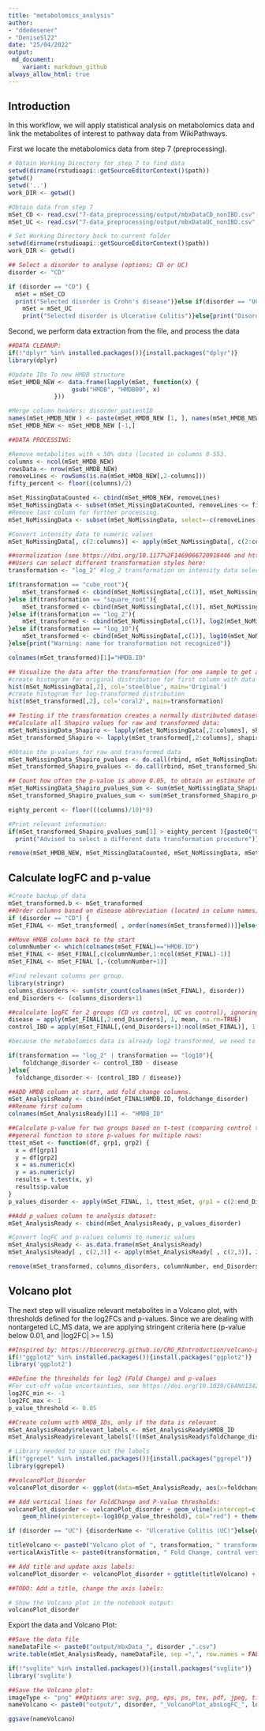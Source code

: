 ```yaml
---
title: "metabolomics_analysis"
author: 
- "ddedesener"
- "DeniseSl22"
date: "25/04/2022"
output:
 md_document:
    variant: markdown_github
always_allow_html: true
---
```


## Introduction
In this workflow, we will apply statistical analysis on metabolomics data and link the metabolites of interest to pathway data from WikiPathways.

First we locate the metabolomics data from step 7 (preprocessing).
```r
# Obtain Working Directory for step 7 to find data
setwd(dirname(rstudioapi::getSourceEditorContext()$path))
getwd()
setwd('..')
work_DIR <- getwd()

#Obtain data from step 7
mSet_CD <- read.csv("7-data_preprocessing/output/mbxDataCD_nonIBD.csv", na.strings=c("", "NA"))
mSet_UC <- read.csv("7-data_preprocessing/output/mbxDataUC_nonIBD.csv", na.strings=c("", "NA"))

# Set Working Directory back to current folder
setwd(dirname(rstudioapi::getSourceEditorContext()$path))
work_DIR <- getwd()

## Select a disorder to analyse (options; CD or UC)
disorder <- "CD"

if (disorder == "CD") {
  mSet = mSet_CD 
  print("Selected disorder is Crohn's disease")}else if(disorder == "UC"){ 
    mSet = mSet_UC
    print("Selected disorder is Ulcerative Colitis")}else{print("Disorder not Recognised")}
```

Second, we perform data extraction from the file, and process the data
```r
##DATA CLEANUP:
if(!"dplyr" %in% installed.packages()){install.packages("dplyr")}
library(dplyr)

#Update IDs To new HMDB structure
mSet_HMDB_NEW <- data.frame(lapply(mSet, function(x) {
                  gsub("HMDB", "HMDB00", x)
             }))

#Merge column headers: disorder_patientID
names(mSet_HMDB_NEW ) <- paste(mSet_HMDB_NEW [1, ], names(mSet_HMDB_NEW ), sep = "_")
mSet_HMDB_NEW <- mSet_HMDB_NEW [-1,]

##DATA PROCESSING:

#Remove metabolites with < 50% data (located in columns 8-553.
columns <- ncol(mSet_HMDB_NEW)
rowsData <- nrow(mSet_HMDB_NEW)
removeLines <- rowSums(is.na(mSet_HMDB_NEW[,2-columns]))
fifty_percent <- floor((columns)/2)

mSet_MissingDataCounted <- cbind(mSet_HMDB_NEW, removeLines)
mSet_NoMissingData <- subset(mSet_MissingDataCounted, removeLines <= fifty_percent)
#Remove last column for further processing.
mSet_NoMissingData <- subset(mSet_NoMissingData, select=-c(removeLines))

#Convert intensity data to numeric values                         
mSet_NoMissingData[, c(2:columns)] <- apply(mSet_NoMissingData[, c(2:columns)], 2, function(x) as.numeric(as.character(x)))

##normalization (see https://doi.org/10.1177%2F1469066720918446 and https://www.statology.org/transform-data-in-r/)
##Users can select different transformation styles here:
transformation <- "log_2" #log_2 transformation on intensity data selected for IBD dataset, options are: cube_root, square_root, log_2, log_10

if(transformation == "cube_root"){
    mSet_transformed <- cbind(mSet_NoMissingData[,c(1)], mSet_NoMissingData[,2:columns]^(1/3))
}else if(transformation == "square_root"){
    mSet_transformed <- cbind(mSet_NoMissingData[,c(1)], mSet_NoMissingData[,2:columns]^(1/2))
}else if(transformation == "log_2"){
    mSet_transformed <- cbind(mSet_NoMissingData[,c(1)], log2(mSet_NoMissingData[,2:columns]))
}else if(transformation == "log_10"){
    mSet_transformed <- cbind(mSet_NoMissingData[,c(1)], log10(mSet_NoMissingData[,2:columns]))
}else{print("Warning: name for transformation not recognized")}

colnames(mSet_transformed)[1]="HMDB.ID"

## Visualize the data after the transformation (for one sample to get an idea of suitability of transformation:
#create histogram for original distribution for first column with data
hist(mSet_NoMissingData[,2], col='steelblue', main='Original')
#create histogram for log-transformed distribution 
hist(mSet_transformed[,2], col='coral2', main=transformation)

## Testing if the transformation creates a normally distributed dataset (alpha >= 0.05)
##Calculate all Shapiro values for raw and transformed data:
mSet_NoMissingData_Shapiro <- lapply(mSet_NoMissingData[,2:columns], shapiro.test)
mSet_transformed_Shapiro <- lapply(mSet_transformed[,2:columns], shapiro.test)

#Obtain the p-values for raw and transformed data
mSet_NoMissingData_Shapiro_pvalues <- do.call(rbind, mSet_NoMissingData_Shapiro)
mSet_transformed_Shapiro_pvalues <- do.call(rbind, mSet_transformed_Shapiro)

## Count how often the p-value is above 0.05, to obtain an estimate of achieved normality due to transformation
mSet_NoMissingData_Shapiro_pvalues_sum <- sum(mSet_NoMissingData_Shapiro_pvalues[,2] >= 0.05, na.rm=TRUE)
mSet_transformed_Shapiro_pvalues_sum <- sum(mSet_transformed_Shapiro_pvalues[,2] >= 0.05, na.rm=TRUE)

eighty_percent <- floor(((columns)/10)*8)

#Print relevant information:
if(mSet_transformed_Shapiro_pvalues_sum[1] > eighty_percent ){paste0("Data after ", transformation ," transformation seems to follow a normal distribution for more then 80% of your data")} else{
  print("Advised to select a different data transformation procedure")}

remove(mSet_HMDB_NEW, mSet_MissingDataCounted, mSet_NoMissingData, mSet_NoMissingData_Shapiro, mSet_NoMissingData_Shapiro_pvalues, mSet_transformed_Shapiro, mSet_transformed_Shapiro_pvalues, eighty_percent, fifty_percent, mSet_NoMissingData_Shapiro_pvalues_sum, mSet_transformed_Shapiro_pvalues_sum, removeLines, columns, rowsData)
```

## Calculate logFC and p-value
```r
#Create backup of data
mSet_transformed.b <- mSet_transformed
##Order columns based on disease abbreviation (located in column names); adding the control group nonIBD as last columns:
if (disorder == "CD") {
mSet_FINAL <- mSet_transformed[ , order(names(mSet_transformed))]}else{mSet_FINAL <- mSet_transformed[ , order(names(mSet_transformed), decreasing=TRUE)]}

##Move HMDB column back to the start
columnNumber <- which(colnames(mSet_FINAL)=="HMDB.ID")
mSet_FINAL <- mSet_FINAL[,c(columnNumber,1:ncol(mSet_FINAL)-1)]
mSet_FINAL <- mSet_FINAL [,-(columnNumber+1)]

#Find relevant columns per group.
library(stringr)
columns_disorders <- sum(str_count(colnames(mSet_FINAL), disorder))
end_Disorders <- (columns_disorders+1)

##calculate logFC for 2 groups (CD vs control, UC vs control), ignoring missing values (NAs) when calculating the mean.  
disease = apply(mSet_FINAL[,2:end_Disorders], 1, mean, na.rm=TRUE)
control_IBD = apply(mSet_FINAL[,(end_Disorders+1):ncol(mSet_FINAL)], 1, mean, na.rm=TRUE)

#because the metabolomics data is already log2 transformed, we need to take the difference between the means (iso dividing the means over one another), since log2 Fold Change or log2 Ratio == log2(control / condition). Note: if the transformation step applied is cube_root or square_root, one needs to divide control over disease for this step!

if(transformation == "log_2" | transformation == "log10"){
    foldchange_disorder <- control_IBD - disease
}else{
  foldchange_disorder <- (control_IBD / disease)}

##ADD HMDB column at start, add fold change columns.
mSet_AnalysisReady <- cbind(mSet_FINAL$HMDB.ID, foldchange_disorder)
##Rename first column
colnames(mSet_AnalysisReady)[1] <- "HMDB_ID"

##Calculate p-value for two groups based on t-test (comparing control to disease).
##general function to store p-values for multiple rows:
ttest_mSet <- function(df, grp1, grp2) {
  x = df[grp1]
  y = df[grp2]
  x = as.numeric(x)
  y = as.numeric(y)  
  results = t.test(x, y)
  results$p.value
}
p_values_disorder <- apply(mSet_FINAL, 1, ttest_mSet, grp1 = c(2:end_Disorders), grp2 = c((end_Disorders+1):ncol(mSet_FINAL)))

##Add p_values column to analysis dataset:
mSet_AnalysisReady <- cbind(mSet_AnalysisReady, p_values_disorder)

#Convert logFC and p-values columns to numeric values            
mSet_AnalysisReady <- as.data.frame(mSet_AnalysisReady)
mSet_AnalysisReady[ , c(2,3)] <- apply(mSet_AnalysisReady[ , c(2,3)], 2, function(x) as.numeric(as.character(x)))

remove(mSet_transformed, columns_disorders, columnNumber, end_Disorders, foldchange_disorder, p_values_disorder, control_IBD, disease, ttest_mSet, mSet_FINAL)
```


## Volcano plot
The next step will visualize relevant metabolites in a Volcano plot, with thresholds defined for the log2FCs and p-values.
Since we are dealing with nontargeted LC_MS data, we are applying stringent criteria here (p-value below 0.01, and |log2FC| >= 1.5)

```r
##Inspired by: https://biocorecrg.github.io/CRG_RIntroduction/volcano-plots.html
if(!"ggplot2" %in% installed.packages()){install.packages("ggplot2")}
library('ggplot2')

##Define the thresholds for log2 (Fold Change) and p-values
#For cut-off value uncertainties, see https://doi.org/10.1039/C6AN01342B .
log2FC_min <- -1
log2FC_max <- 1
p_value_threshold <- 0.05

##Create column with HMDB_IDs, only if the data is relevant
mSet_AnalysisReady$relevant_labels <- mSet_AnalysisReady$HMDB_ID
mSet_AnalysisReady$relevant_labels[!((mSet_AnalysisReady$foldchange_disorder <= log2FC_min | mSet_AnalysisReady$foldchange_disorder >= log2FC_max) &  mSet_AnalysisReady$p_values_disorder <= p_value_threshold)] <- NA

# Library needed to space out the labels
if(!"ggrepel" %in% installed.packages()){install.packages("ggrepel")}
library(ggrepel)

##volcanoPlot_Disorder 
volcanoPlot_disorder <- ggplot(data=mSet_AnalysisReady, aes(x=foldchange_disorder, y=-log10(p_values_disorder), label=relevant_labels)) + geom_point() + theme_minimal() + geom_text_repel()

## Add vertical lines for FoldChange and P-value thresholds:
volcanoPlot_disorder <- volcanoPlot_disorder + geom_vline(xintercept=c(log2FC_min, log2FC_max), col="blue") +
    geom_hline(yintercept=-log10(p_value_threshold), col="red") + theme(plot.background = element_rect(fill = "white"))

if (disorder == "UC") {disorderName <- "Ulcerative Colitis (UC)"}else{disorderName <- "Crohn's disease (CD)"}

titleVolcano <- paste0("Volcano plot of ", transformation, " transformed data for ", disorderName )
verticalAxisTitle <- paste0(transformation, " Fold Change, control versus ", disorderName)

## Add title and update axis labels:
volcanoPlot_disorder <- volcanoPlot_disorder + ggtitle(titleVolcano) + labs(y = "-log10(p-value)", x = verticalAxisTitle)

##TODO: Add a title, change the axis labels:

# Show the Volcano plot in the notebook output:
volcanoPlot_disorder
```
Export the data and Volcano Plot:
```r
##Save the data file
nameDataFile <- paste0("output/mbxData_", disorder ,".csv")
write.table(mSet_AnalysisReady, nameDataFile, sep =",", row.names = FALSE)

if(!"svglite" %in% installed.packages()){install.packages("svglite")}
library('svglite')

##Save the Volcano plot:
imageType <- "png" ##Options are: svg, png, eps, ps, tex, pdf, jpeg, tiff, png, bmp, svg or wmf
nameVolcano <- paste0("output/", disorder, "_VolcanoPlot_absLogFC_", log2FC_max, "_pValue_", p_value_threshold, ".", imageType)

ggsave(nameVolcano)

```

